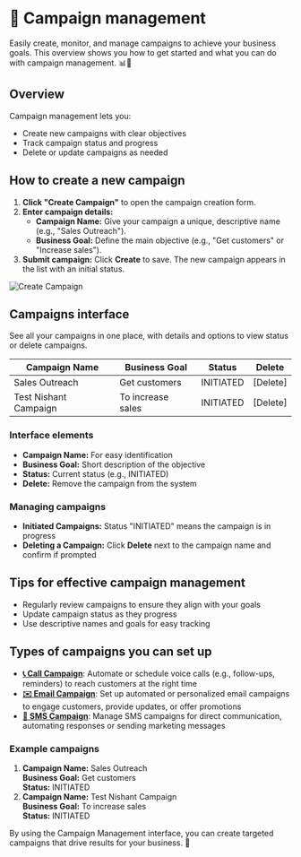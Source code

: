 # 📢 Campaign management

Easily create, monitor, and manage campaigns to achieve your business goals. This overview shows you how to get started and what you can do with campaign management. 📊🚀

## Overview

Campaign management lets you:
- Create new campaigns with clear objectives
- Track campaign status and progress
- Delete or update campaigns as needed

## How to create a new campaign

1. **Click "Create Campaign"** to open the campaign creation form.
2. **Enter campaign details:**
   - **Campaign Name:** Give your campaign a unique, descriptive name (e.g., "Sales Outreach").
   - **Business Goal:** Define the main objective (e.g., "Get customers" or "Increase sales").
3. **Submit campaign:** Click **Create** to save. The new campaign appears in the list with an initial status.

<img src="https://storage.googleapis.com/helpsessionvideos/Contactswing/images/CAMPINT.jpg" alt="Create Campaign" />

## Campaigns interface

See all your campaigns in one place, with details and options to view status or delete campaigns.

| Campaign Name           | Business Goal      | Status      | Delete |
|------------------------|-------------------|-------------|--------|
| Sales Outreach         | Get customers     | INITIATED   | [Delete]|
| Test Nishant Campaign  | To increase sales | INITIATED   | [Delete]|

### Interface elements
- **Campaign Name:** For easy identification
- **Business Goal:** Short description of the objective
- **Status:** Current status (e.g., INITIATED)
- **Delete:** Remove the campaign from the system

### Managing campaigns
- **Initiated Campaigns:** Status "INITIATED" means the campaign is in progress
- **Deleting a Campaign:** Click **Delete** next to the campaign name and confirm if prompted

## Tips for effective campaign management
- Regularly review campaigns to ensure they align with your goals
- Update campaign status as they progress
- Use descriptive names and goals for easy tracking

## Types of campaigns you can set up

- **[📞 Call Campaign](types/call-campaigns)**: Automate or schedule voice calls (e.g., follow-ups, reminders) to reach customers at the right time
- **[✉️ Email Campaign](types/email-campaigns)**: Set up automated or personalized email campaigns to engage customers, provide updates, or offer promotions
- **[💬 SMS Campaign](types/sms-campaigns)**: Manage SMS campaigns for direct communication, automating responses or sending marketing messages

### Example campaigns

1. **Campaign Name:** Sales Outreach  
   **Business Goal:** Get customers  
   **Status:** INITIATED
2. **Campaign Name:** Test Nishant Campaign  
   **Business Goal:** To increase sales  
   **Status:** INITIATED

By using the Campaign Management interface, you can create targeted campaigns that drive results for your business. 🎯
